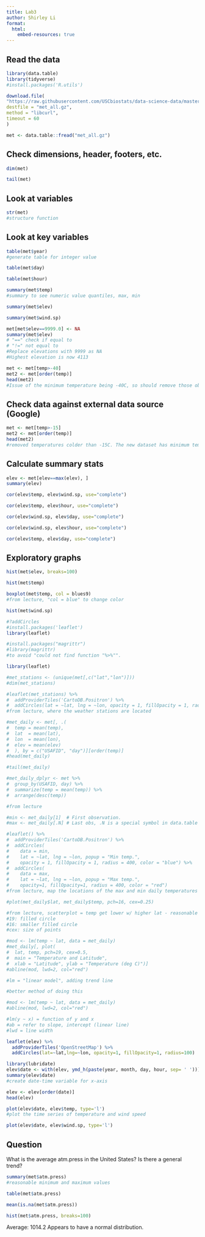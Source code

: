 ```yaml
---
title: Lab3
author: Shirley Li
format:
  html:
    embed-resources: true
---
```


## Read the data

```r
library(data.table)
library(tidyverse)
#install.packages('R.utils')
```

```r
download.file(
"https://raw.githubusercontent.com/USCbiostats/data-science-data/master/02_met/met_all.gz",
destfile = "met_all.gz",
method = "libcurl",
timeout = 60
)

met <- data.table::fread("met_all.gz")
```

## Check dimensions, header, footers, etc.

```r
dim(met)
```

```r
tail(met)
```

## Look at variables

```r
str(met)
#structure function
```

## Look at key variables

```r
table(met$year)
#generate table for integer value
```

```r
table(met$day)
```

```r
table(met$hour)
```

```r
summary(met$temp)
#summary to see numeric value quantiles, max, min
```

```r
summary(met$elev)
```

```r
summary(met$wind.sp)
```

```r
met[met$elev==9999.0] <- NA
summary(met$elev)
# "==" check if equal to 
# "!=" not equal to 
#Replace elevations with 9999 as NA
#Highest elevation is now 4113
```

```r
met <- met[temp>-40]
met2 <- met[order(temp)]
head(met2)
#Issue of the minimum temperature being -40C, so should remove those observations
```

## Check data against external data source (Google)

```r
met <- met[temp>-15]
met2 <- met[order(temp)]
head(met2)
#removed temperatures colder than -15C. The new dataset has minimum temp -3C which is reasonable.
```

## Calculate summary stats

```r
elev <- met[elev==max(elev), ]
summary(elev)
```

```r
cor(elev$temp, elev$wind.sp, use="complete")
```

```r
cor(elev$temp, elev$hour, use="complete")
```

```r
cor(elev$wind.sp, elev$day, use="complete")
```

```r
cor(elev$wind.sp, elev$hour, use="complete")
```

```r
cor(elev$temp, elev$day, use="complete")
```

## Exploratory graphs

```r
hist(met$elev, breaks=100)
```

```r
hist(met$temp)
```

```r
boxplot(met$temp, col = blues9)
#from lecture, "col = blue" to change color
```

```r
hist(met$wind.sp)
```

```r
#?addCircles
#install.packages('leaflet')
library(leaflet)
```

```r
#install.packages("magrittr")
#library(magrittr)
#to avoid "could not find function "%>%"".
```

```r
library(leaflet)

#met_stations <- (unique(met[,c("lat","lon")]))  
#dim(met_stations)

#leaflet(met_stations) %>% 
#  addProviderTiles('CartoDB.Positron') %>% 
#  addCircles(lat = ~lat, lng = ~lon, opacity = 1, fillOpacity = 1, radius = 400)
#from lecture, where the weather stations are located
```

```r
#met_daily <- met[, .(
#  temp = mean(temp),
#  lat  = mean(lat),
#  lon  = mean(lon),
#  elev = mean(elev)
#  ), by = c("USAFID", "day")][order(temp)]
#head(met_daily)

#tail(met_daily)

#met_daily_dplyr <- met %>% 
#  group_by(USAFID, day) %>%
#  summarize(temp = mean(temp)) %>%
#  arrange(desc(temp))

#from lecture
```

```r
#min <- met_daily[1]  # First observation.
#max <- met_daily[.N] # Last obs, .N is a special symbol in data.table

#leaflet() %>% 
#  addProviderTiles('CartoDB.Positron') %>% 
#  addCircles(
#    data = min,
#    lat = ~lat, lng = ~lon, popup = "Min temp.",
#    opacity = 1, fillOpacity = 1, radius = 400, color = "blue") %>%
#  addCircles(
#    data = max,
#    lat = ~lat, lng = ~lon, popup = "Max temp.",
#    opacity=1, fillOpacity=1, radius = 400, color = "red")
#from lecture, map the locations of the max and min daily temperatures (looks a little diff from lecture?)
```

```r
#plot(met_daily$lat, met_daily$temp, pch=16, cex=0.25)

#from lecture, scatterplot = temp get lower w/ higher lat - reasonable
#19: filled circle
#16: smaller filled circle
#cex: size of points
```

```r
#mod <- lm(temp ~ lat, data = met_daily)
#met_daily[, plot(
#  lat, temp, pch=19, cex=0.5, 
#  main = "Temperature and Latitude", 
#  xlab = "Latitude", ylab = "Temperature (deg C)")]
#abline(mod, lwd=2, col="red")

#lm = "linear model", adding trend line

#better method of doing this

#mod <- lm(temp ~ lat, data = met_daily)
#abline(mod, lwd=2, col="red")

#lm(y ~ x) = function of y and x
#ab = refer to slope, intercept (linear line)
#lwd = line width
```

```r
leaflet(elev) %>%
  addProviderTiles('OpenStreetMap') %>% 
  addCircles(lat=~lat,lng=~lon, opacity=1, fillOpacity=1, radius=100)
```

```r
library(lubridate)
elev$date <- with(elev, ymd_h(paste(year, month, day, hour, sep= ' ')))
summary(elev$date)
#create date-time variable for x-axis
```

```r
elev <- elev[order(date)]
head(elev)
```

```r
plot(elev$date, elev$temp, type='l')
#plot the time series of temperature and wind speed
```

```r
plot(elev$date, elev$wind.sp, type='l')
```

## Question

What is the average atm.press in the United States? Is there a general trend?

```r
summary(met$atm.press)
#reasonable minimum and maximum values
```

```r
table(met$atm.press)
```

```r
mean(is.na(met$atm.press))
```

```r
hist(met$atm.press, breaks=100)
```

Average: 1014.2 Appears to have a normal distribution.
